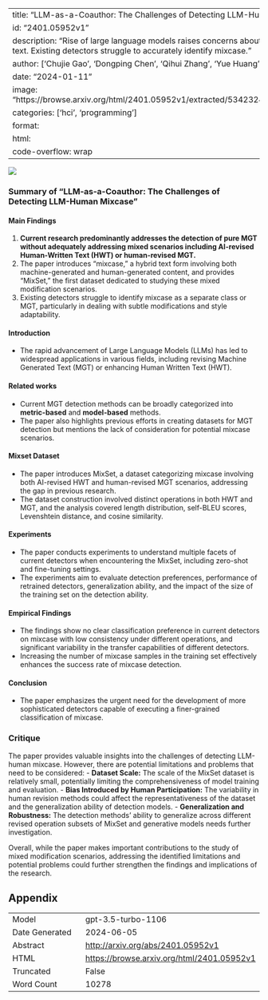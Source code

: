 
---
title: "LLM-as-a-Coauthor: The Challenges of Detecting LLM-Human Mixcase"
id: "2401.05952v1"
description: "Rise of large language models raises concerns about mixed machine and human-generated text. Existing detectors struggle to accurately identify mixcase."
author: ['Chujie Gao', 'Dongping Chen', 'Qihui Zhang', 'Yue Huang', 'Yao Wan', 'Lichao Sun']
date: "2024-01-11"
image: "https://browse.arxiv.org/html/2401.05952v1/extracted/5342324/figure/intruduction_conversation.png"
categories: ['hci', 'programming']
format:
  html:
    code-overflow: wrap
---

![](https://browse.arxiv.org/html/2401.05952v1/extracted/5342324/figure/intruduction_conversation.png)

### Summary of "LLM-as-a-Coauthor: The Challenges of Detecting LLM-Human Mixcase"

#### Main Findings
1. **Current research predominantly addresses the detection of pure MGT without adequately addressing mixed scenarios including AI-revised Human-Written Text (HWT) or human-revised MGT.**
2. The paper introduces "mixcase," a hybrid text form involving both machine-generated and human-generated content, and provides "MixSet," the first dataset dedicated to studying these mixed modification scenarios.
3. Existing detectors struggle to identify mixcase as a separate class or MGT, particularly in dealing with subtle modifications and style adaptability.

#### Introduction
- The rapid advancement of Large Language Models (LLMs) has led to widespread applications in various fields, including revising Machine Generated Text (MGT) or enhancing Human Written Text (HWT).

#### Related works
- Current MGT detection methods can be broadly categorized into **metric-based** and **model-based** methods.
- The paper also highlights previous efforts in creating datasets for MGT detection but mentions the lack of consideration for potential mixcase scenarios.

#### Mixset Dataset
- The paper introduces MixSet, a dataset categorizing mixcase involving both AI-revised HWT and human-revised MGT scenarios, addressing the gap in previous research.
- The dataset construction involved distinct operations in both HWT and MGT, and the analysis covered length distribution, self-BLEU scores, Levenshtein distance, and cosine similarity.

#### Experiments
- The paper conducts experiments to understand multiple facets of current detectors when encountering the MixSet, including zero-shot and fine-tuning settings.
- The experiments aim to evaluate detection preferences, performance of retrained detectors, generalization ability, and the impact of the size of the training set on the detection ability.

#### Empirical Findings
- The findings show no clear classification preference in current detectors on mixcase with low consistency under different operations, and significant variability in the transfer capabilities of different detectors.
- Increasing the number of mixcase samples in the training set effectively enhances the success rate of mixcase detection.

#### Conclusion
- The paper emphasizes the urgent need for the development of more sophisticated detectors capable of executing a finer-grained classification of mixcase.

### Critique
The paper provides valuable insights into the challenges of detecting LLM-human mixcase. However, there are potential limitations and problems that need to be considered:
- **Dataset Scale:** The scale of the MixSet dataset is relatively small, potentially limiting the comprehensiveness of model training and evaluation.
- **Bias Introduced by Human Participation:** The variability in human revision methods could affect the representativeness of the dataset and the generalization ability of detection models.
- **Generalization and Robustness:** The detection methods' ability to generalize across different revised operation subsets of MixSet and generative models needs further investigation.

Overall, while the paper makes important contributions to the study of mixed modification scenarios, addressing the identified limitations and potential problems could further strengthen the findings and implications of the research.


## Appendix

|          |          |
|----------|----------|
| Model     | gpt-3.5-turbo-1106       |
| Date Generated     | 2024-06-05       |
| Abstract | [http://arxiv.org/abs/2401.05952v1](http://arxiv.org/abs/2401.05952v1)        |
| HTML     | [https://browse.arxiv.org/html/2401.05952v1](https://browse.arxiv.org/html/2401.05952v1)       |
| Truncated       | False       |
| Word Count       | 10278       |